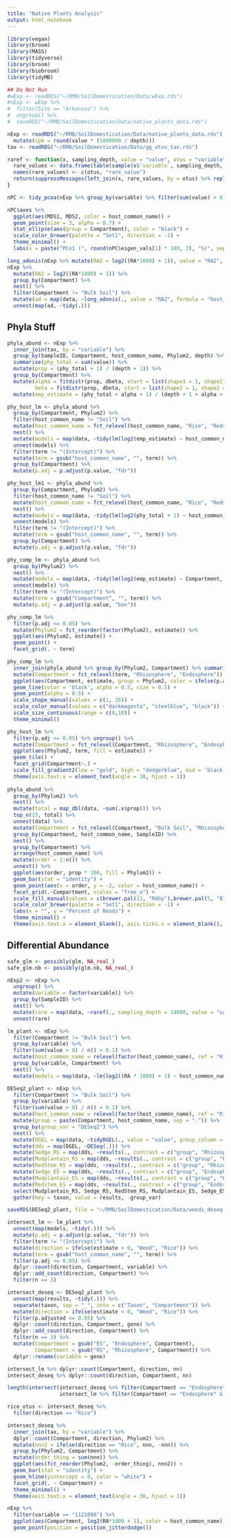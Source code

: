 ```yaml
---
title: "Native Plants Analysis"
output: html_notebook
---
```


```r
library(vegan)
library(broom)
library(MASS)
library(tidyverse)
library(broom)
library(biobroom)
library(tidyMB)
```

```r
## Do Not Run
#wExp <- readRDS("~/RMB/SoilDomestication/Data/wExp.rds")
#nExp <- wExp %>% 
#  filter(Site == "Arkansas") %>% 
#  ungroup() %>% 
#  saveRDS("~/RMB/SoilDomestication/Data/native_plants_data.rds")

nExp <- readRDS("~/RMB/SoilDomestication/Data/native_plants_data.rds") %>% filter(SampleID != "Arw.22") %>% 
  mutate(cpm = round(value * (1000000 / depth)))
tax <- readRDS("~/RMB/SoilDomestication/Data/gg_otus_tax.rds")
```

```r
raref <- function(x, sampling_depth, value = "value", otus = "variable") {
  rare_values <- data.frame(table(sample(x$`variable`, sampling_depth, replace = T, prob = x$`value`/x$depth)))
  names(rare_values) <- c(otus, "rare_value")
  return(suppressMessages(left_join(x, rare_values, by = otus) %>% replace_na(list(rare_value = 0))))
}
```


```r
nPC <- tidy_pcoa(nExp %>% group_by(variable) %>% filter(sum(value) > 0) %>% mutate(RA = RA*1000), dist = "bray", value = "RA", keep_loadings = T)

nPC$axes %>% 
  ggplot(aes(MDS1, MDS2, color = host_common_name)) +
  geom_point(size = 3, alpha = 0.7) +
  stat_ellipse(aes(group = Compartment), color = "black") +
  scale_color_brewer(palette = "Set1", direction = -1) +
  theme_minimal() +
  labs(x = paste("PCo1 (", round(nPC$eigen_vals[1] * 100, 2), "%)", sep = ""), y = paste("PCo2 (", round(nPC$eigen_vals[2] * 100, 2), "%)", sep = ""))
```
```r
long_adonis(nExp %>% mutate(RA2 = log2((RA*1000) + 1)), value = "RA2", formula = "Compartment * host_common_name")
nExp %>% 
  mutate(RA2 = log2((RA*1000) + 1)) %>% 
  group_by(Compartment) %>% 
  nest() %>% 
  filter(Compartment != "Bulk Soil") %>% 
  mutate(ad = map(data, ~long_adonis(., value = "RA2", formula = "host_common_name"))) %>% 
  unnest(map(ad, ~tidy(.)))
```


## Phyla Stuff
```r
phyla_abund <- nExp %>% 
  inner_join(tax, by = "variable") %>% 
  group_by(SampleID, Compartment, host_common_name, Phylum2, depth) %>% 
  summarise(phy_total = sum(value)) %>% 
  mutate(prop = (phy_total + 1) / (depth + 1)) %>% 
  group_by(Compartment) %>% 
  mutate(alpha = fitdistr(prop, dbeta, start = list(shape1 = 1, shape2 = 10))$estimate[1],
         beta = fitdistr(prop, dbeta, start = list(shape1 = 1, shape2 = 10))$estimate[2]) %>% 
  mutate(emp_estimate = (phy_total + alpha + 1) / (depth + 1 + alpha + beta))

phy_host_lm <- phyla_abund %>% 
  group_by(Compartment, Phylum2) %>% 
  filter(host_common_name != "Soil") %>% 
  mutate(host_common_name = fct_relevel(host_common_name, "Rice", "Redstem", "Sedge", "Mudplantain")) %>% 
  nest() %>% 
  mutate(models = map(data, ~tidy(lm(log2(emp_estimate) ~ host_common_name, .)))) %>% 
  unnest(models) %>% 
  filter(term != "(Intercept)") %>% 
  mutate(term = gsub("host_common_name", "", term)) %>% 
  group_by(Compartment) %>% 
  mutate(p.adj = p.adjust(p.value, "fdr"))

phy_host_lm1 <- phyla_abund %>% 
  group_by(Compartment, Phylum2) %>% 
  filter(host_common_name != "Soil") %>% 
  mutate(host_common_name = fct_relevel(host_common_name, "Rice", "Redstem", "Sedge", "Mudplantain")) %>% 
  nest() %>% 
  mutate(models = map(data, ~tidy(lm(log2(phy_total + 1) ~ host_common_name, .)))) %>% 
  unnest(models) %>% 
  filter(term != "(Intercept)") %>% 
  mutate(term = gsub("host_common_name", "", term)) %>% 
  group_by(Compartment) %>% 
  mutate(p.adj = p.adjust(p.value, "fdr"))

phy_comp_lm <- phyla_abund %>% 
  group_by(Phylum2) %>% 
  nest() %>% 
  mutate(models = map(data, ~tidy(lm(log2(emp_estimate) ~ Compartment, .)))) %>% 
  unnest(models) %>% 
  filter(term != "(Intercept)") %>% 
  mutate(term = gsub("Compartment", "", term)) %>% 
  mutate(p.adj = p.adjust(p.value, "bon"))

phy_comp_lm %>% 
  filter(p.adj <= 0.05) %>% 
  mutate(Phylum2 = fct_reorder(factor(Phylum2), estimate)) %>% 
  ggplot(aes(Phylum2, estimate)) +
  geom_point() +
  facet_grid(. ~ term)

phy_comp_lm %>% 
  inner_join(phyla_abund %>% group_by(Phylum2, Compartment) %>% summarise(mean_ab = mean(emp_estimate)), by = c(c("term" = "Compartment"), "Phylum2")) %>% 
  mutate(Compartment = fct_relevel(term, "Rhizosphere", "Endosphere")) %>%
  ggplot(aes(Compartment, estimate, group = Phylum2, color = ifelse(p.adj <= 0.05, Compartment, "ns"), shape = ifelse(p.adj <= 0.05, "sig", "ns"), size = log2(mean_ab * 1000))) +
  geom_line(color = 'black', alpha = 0.5, size = 0.5) +
  geom_point(alpha = 0.5) +
  scale_shape_manual(values = c(1, 16)) +
  scale_color_manual(values = c("darkmagenta", "steelblue", "black")) +
  scale_size_continuous(range = c(0,10)) +
  theme_minimal()

phy_host_lm %>% 
  filter(p.adj <= 0.05) %>% ungroup() %>% 
  mutate(Compartment = fct_relevel(Compartment, "Rhizosphere", "Endosphere")) %>% 
  ggplot(aes(Phylum2, term, fill = estimate)) +
  geom_tile() +
  facet_grid(Compartment~.) +
  scale_fill_gradient2(low = "gold", high = "dodgerblue", mid = 'black') +
  theme(axis.text.x = element_text(angle = 30, hjust = 1))
  
phyla_abund %>% 
  group_by(Phylum2) %>% 
  nest() %>% 
  mutate(total = map_dbl(data, ~sum(.x$prop))) %>% 
  top_n(15, total) %>% 
  unnest(data) %>% 
  mutate(Compartment = fct_relevel(Compartment, "Bulk Soil", "Rhizosphere", "Endosphere")) %>% 
  group_by(Compartment, host_common_name, SampleID) %>% 
  nest() %>% 
  group_by(Compartment) %>% 
  arrange(host_common_name) %>% 
  mutate(order = 1:n()) %>% 
  unnest() %>% 
  ggplot(aes(order, prop * 100, fill = Phylum2)) +
  geom_bar(stat = "identity") +
  geom_point(aes(x = order, y = -2, color = host_common_name)) +
  facet_grid(.~Compartment, scales = "free_x") +
  scale_fill_manual(values = c(brewer.pal(11, "RdGy"),brewer.pal(5, "Blues")[-1])) +
  scale_color_brewer(palette = "Set1", direction = -1) +
  labs(x = "", y = "Percent of Reads") +
  theme_minimal() +
  theme(axis.text.x = element_blank(), axis.ticks.x = element_blank(), legend.position = "bottom")
```


## Differential Abundance
```r
safe_glm <- possibly(glm, NA_real_)
safe_glm.nb <- possibly(glm.nb, NA_real_)

nExp2 <- nExp %>% 
  ungroup() %>% 
  mutate(variable = factor(variable)) %>% 
  group_by(SampleID) %>% 
  nest() %>% 
  mutate(rare = map(data, ~raref(., sampling_depth = 14000, value = "value"))) %>% 
  unnest(rare)

lm_plant <- nExp %>% 
  filter(Compartment != "Bulk Soil") %>% 
  group_by(variable) %>% 
  filter(sum(value > 0) / n() > 0.1) %>% 
  mutate(host_common_name = relevel(factor(host_common_name), ref = "Rice")) %>% 
  group_by(variable, Compartment) %>% 
  nest() %>%
  mutate(models = map(data, ~lm(log2((RA * 1000) + 1) ~ host_common_name, .)))

DESeq2_plant <- nExp %>% 
  filter(Compartment != "Bulk Soil") %>% 
  group_by(variable) %>% 
  filter(sum(value > 0) / n() > 0.1) %>% 
  mutate(host_common_name = relevel(factor(host_common_name), ref = "Rice")) %>% 
  mutate(group = paste(Compartment, host_common_name, sep = ".")) %>% 
  group_by(group_var = "DESeq2") %>% 
  nest() %>% 
  mutate(DGEL = map(data, ~tidyDGEL(., value = "value", group_column = "group", method = "DESeq2", formula = "~ group"))) %>% 
  mutate(dds = map(DGEL, ~DESeq(.))) %>% 
  mutate(Sedge_RS = map(dds, ~results(., contrast = c("group", "Rhizosphere.Rice", "Rhizosphere.Sedge")))) %>% 
  mutate(Mudplantain_RS = map(dds, ~results(., contrast = c("group", "Rhizosphere.Rice", "Rhizosphere.Mudplantain")))) %>% 
  mutate(RedStem_RS = map(dds, ~results(., contrast = c("group", "Rhizosphere.Rice", "Rhizosphere.Redstem")))) %>% 
  mutate(Sedge_ES = map(dds, ~results(., contrast = c("group", "Endosphere.Rice", "Endosphere.Sedge")))) %>% 
  mutate(Mudplantain_ES = map(dds, ~results(., contrast = c("group", "Endosphere.Rice", "Endosphere.Mudplantain")))) %>% 
  mutate(Redstem_ES = map(dds, ~results(., contrast = c("group", "Endosphere.Rice", "Endosphere.Redstem")))) %>% 
  select(Mudplantain_RS, Sedge_RS, RedStem_RS, Mudplantain_ES, Sedge_ES, Redstem_ES, group_var) %>% 
  gather(key = taxon, value = results, -group_var)

saveRDS(DESeq2_plant, file = "~/RMB/SoilDomestication/Data/weeds_deseq.rds")
```
```r
intersect_lm <- lm_plant %>% 
  unnest(map(models, ~tidy(.))) %>% 
  mutate(p.adj = p.adjust(p.value, "fdr")) %>% 
  filter(term != "(Intercept)") %>% 
  mutate(direction = ifelse(estimate > 0, "Weed", "Rice")) %>%
  mutate(term = gsub("host_common_name", "", term)) %>% 
  filter(p.adj <= 0.05) %>% 
  dplyr::count(direction, Compartment, variable) %>% 
  dplyr::add_count(direction, Compartment) %>% 
  filter(n == 3)

intersect_deseq <- DESeq2_plant %>% 
  unnest(map(results, ~tidy(.))) %>% 
  separate(taxon, sep = "_", into = c("Taxon", "Compartment")) %>% 
  mutate(direction = ifelse(estimate < 0, "Weed", "Rice")) %>% 
  filter(p.adjusted <= 0.05) %>% 
  dplyr::count(direction, Compartment, gene) %>% 
  dplyr::add_count(direction, Compartment) %>% 
  filter(n == 3) %>% 
  mutate(Compartment = gsub("ES", "Endosphere", Compartment),
         Compartment = gsub("RS", "Rhizosphere", Compartment)) %>% 
  dplyr::rename(variable = gene)

intersect_lm %>% dplyr::count(Compartment, direction, nn)
intersect_deseq %>% dplyr::count(direction, Compartment, nn)

length(intersect(intersect_deseq %>% filter(Compartment == "Endosphere" & direction == "Rice") %>% pull(variable),
                 intersect_lm %>% filter(Compartment == "Endosphere" & direction == "Rice") %>% pull(variable)))

rice_otus <- intersect_deseq %>% 
  filter(direction == "Rice")
```


```r
intersect_deseq %>% 
  inner_join(tax, by = "variable") %>% 
  dplyr::count(Compartment, direction, Phylum2) %>% 
  mutate(nnn2 = ifelse(direction == "Rice", nnn, -nnn)) %>% 
  group_by(Phylum2, Compartment) %>% 
  mutate(order_thing = sum(nnn)) %>% 
  ggplot(aes(fct_reorder(Phylum2, -order_thing), nnn2)) +
  geom_bar(stat = "identity") +
  geom_hline(yintercept = 0, color = "white") +
  facet_grid(. ~ Compartment) +
  theme_minimal() +
  theme(axis.text.x = element_text(angle = 30, hjust = 1))
```


```r
nExp %>% 
  filter(variable == "1121898") %>% 
  ggplot(aes(Compartment, log2(RA*1000 + 1), color = host_common_name)) +
  geom_point(position = position_jitterdodge())
```


